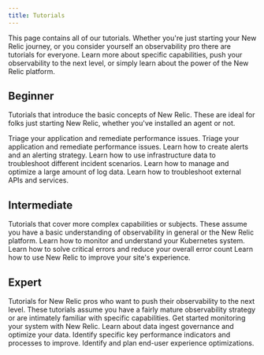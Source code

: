 ```yaml
---
title: Tutorials
---
```


This page contains all of our tutorials. Whether you're just starting your New Relic journey, or you consider yourself an observability pro there are tutorials for everyone. Learn more about specific capabilities, push your observability to the next level, or simply learn about the power of the New Relic platform.

## Beginner

Tutorials that introduce the basic concepts of New Relic. These are ideal for folks just starting New Relic, whether you've installed an agent or not.

<DocTiles>
    <DocTile path="/docs/tutorial-app-slow/root-causes/" title = "My app is slow">
        Triage your application and remediate performance issues.
    </DocTile>
    <DocTile path="/docs/tutorial-app-performance/instrument-your-site/" title = "Improve your website's performance">
        Triage your application and remediate performance issues.
    </DocTile>
    <DocTile path="/docs/tutorial-create-alerts/create-new-relic-alerts/" title = "Create and manage alerts">
        Learn how to create alerts and an alerting strategy.
    </DocTile>
</DocTiles>
<DocTiles>
    <DocTile path="/docs/tutorial-troubleshoot-infra-hosts/collect-your-data/" title = "Troubleshoot hosts with infra data">
        Learn how to use infrastructure data to troubleshoot different incident scenarios.
    </DocTile>
    <DocTile path="/docs/tutorial-large-logs/get-started-managing-large-logs/" title = "Manage large volume of logs">
        Learn how to manage and optimize a large amount of log data.
    </DocTile>
    <DocTile path="/docs/tutorial-external-services/respond-external/" title = "Respond to API issues">
        Learn how to troubleshoot external APIs and services.
    </DocTile>
</DocTiles>

## Intermediate

Tutorials that cover more complex capabilities or subjects. These assume you have a basic understanding of observability in general or the New Relic platform.
<DocTiles>
    <DocTile path="/docs/tutorial-kubernetes-learn/tutorial-k8s-intro/" title = "Understand your Kubernetes system">
        Learn how to monitor and understand your Kubernetes system.
    </DocTile>
    <DocTile path="/docs/tutorial-error-tracking/respond-outages/" title = "Find errors in your failing app">
        Learn how to solve critical errors and reduce your overall error count
    </DocTile>
    <DocTile path="/docs/tutorial-peak-demand/get-started/" title = "Prepare for peak demand">
        Learn how to use New Relic to improve your site's experience.
    </DocTile>
</DocTiles>

## Expert

Tutorials for New Relic pros who want to push their observability to the next level. These tutorials assume you have a fairly mature observability strategy or are intimately familiar with specific capabilities.
<DocTiles>
    <DocTile path="/docs/tutorial-dd-migration/migrating-from-dd/" title = "Migrate from Datadog">
        Get started monitoring your system with New Relic.
    </DocTile>
    <DocTile path="/docs/tutorial-optimize-telemetry/intro-to-optimal-telemetry/" title = "Optimize your telemetry">
        Learn about data ingest governance and optimize your data.
    </DocTile>
    <DocTile path="/docs/tutorial-innovation-and-growth/innovate-with-new-relic/" title = "Improve your code and release qualty">
        Identify specific key performance indicators and processes to improve.
    </DocTile>
    <DocTile path="/docs/tutorial-customer-experience/intro-to-customer-experience/" title = "Improve your customers' digital experience">
        Identify and plan end-user experience optimizations.
    </DocTile>
</DocTiles>
